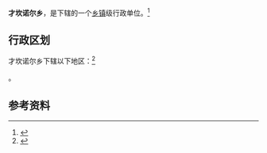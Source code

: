{{中国乡级行政区|65/28/29/203/000}}

'''才坎诺尔乡'''，是{{PRC admin/fullname|65/28/29/203/000|3}}下辖的一个[[乡镇|乡镇]]级行政单位。<ref>{{PRC admin/ref sgc|{{PRC admin/parent|65/28/29/203/000}}}}</ref>

== 行政区划 ==

才坎诺尔乡下辖以下地区：<ref>{{PRC admin/ref sgc|65/28/29/203/000}}</ref>

{{PRC admin/children|65/28/29/203/000}}。

== 参考资料 ==

{{reflist}}

{{行政区划小作品}}
{{PRC admin/navcat|65/28/29/203/000}}